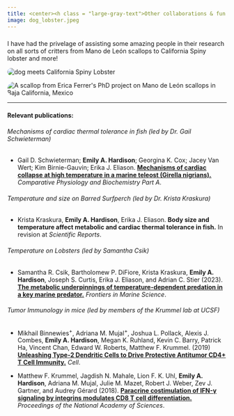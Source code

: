 ```yaml
---
title: <center><h class = "large-gray-text">Other collaborations & fun things</h></center>
image: dog_lobster.jpeg
---
```


```{=html}
<style>

#title-block-header {
  margin-block-end: 0rem;
  position: relative;
  margin-top: -1px;
  height: 75px;
}
.large-gray-text {
  letter-spacing: 3px;
  font-weight: 500;
  font-size: 36px; 
  color:  #e3ebef;
  //text-transform: uppercase;
}
</style>
```
<p>

</p>
###
I have had the privelage of assisting some amazing people in their research on all sorts of critters from Mano de León scallops to California Spiny lobster and more!

::: {layout-ncol="2"}
::: image-container
<img src="dog_lobster.jpeg" alt="dog meets California Spiny Lobster" class="clickable-image" data-src="dog_lobster.jpeg" style="border-radius: 30px;"/>
:::

::: image-container
<img src="scallop.jpeg" alt="A scallop from Erica Ferrer&apos;s PhD project on Mano de León scallops in Baja California, Mexico" class="clickable-image" data-src="scallop.jpeg" style="border-radius: 30px;"/>
:::
:::

------------------------------------------------------------------------

#### Relevant publications:

###### *Mechanisms of cardiac thermal tolerance in fish (led by Dr. Gail Schwieterman)*

-   Gail D. Schwieterman; **Emily A. Hardison**; Georgina K. Cox; Jacey Van Wert; Kim Birnie-Gauvin; Erika J. Eliason. [[**Mechanisms of cardiac collapse at high temperature in a marine teleost (Girella nigrians).**]{.underline}](https://doi.org/10.1016/j.cbpa.2023.111512) *Comparative Physiology and Biochemistry Part A*.

###### *Temperature and size on Barred Surfperch (led by Dr. Krista Kraskura)*

-   Krista Kraskura, **Emily A. Hardison**, Erika J. Eliason. **Body size and temperature affect metabolic and cardiac thermal tolerance in fish.** In revision at *Scientific Reports*.

###### *Temperature on Lobsters (led by Samantha Csik)*

-   Samantha R. Csik, Bartholomew P. DiFiore, Krista Kraskura, **Emily A. Hardison**, Joseph S. Curtis, Erika J. Eliason, and Adrian C. Stier (2023). [[**The metabolic underpinnings of temperature-dependent predation in a key marine predator.**]{.underline}](https://doi.org/10.3389/fmars.2023.1072807) *Frontiers in Marine Science*.

###### *Tumor Immunology in mice (led by members of the Krummel lab at UCSF)*

-   Mikhail Binnewies^+^, Adriana M. Mujal^+^, Joshua L. Pollack, Alexis J. Combes, **Emily A. Hardison**, Megan K. Ruhland, Kevin C. Barry, Patrick Ha, Vincent Chan, Edward W. Roberts, Matthew F. Krummel. (2019) [[**Unleashing Type-2 Dendritic Cells to Drive Protective Antitumor CD4+ T Cell Immunity**]{.underline}**.**](https://doi.org/10.1016/J.CELL.2019.02.005) *Cell*.

-   Matthew F. Krummel, Jagdish N. Mahale, Lion F. K. Uhl, **Emily A. Hardison**, Adriana M. Mujal, Julie M. Mazet, Robert J. Weber, Zev J. Gartner, and Audrey Gérard (2018). [[**Paracrine costimulation of IFN-γ signaling by integrins modulates CD8 T cell differentiation.**]{.underline}](https://doi.org/10.1073/pnas.1804556115) *Proceedings of the National Academy of Sciences*.
